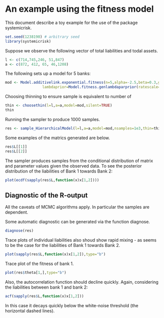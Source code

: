 <!--
%\VignetteEngine{knitr::knitr}
%\VignetteIndexEntry{Example: Hierarchical Models}
-->
An example using the fitness model
==================================

This document describe a toy example for the use of the package systemicrisk.

```r
set.seed(1238190) # arbitrary seed
library(systemicrisk)
```
Suppose we observe the following vector of total liabilities and todal assets.
```r
l <- c(714,745,246, 51,847)
a <- c(872, 412, 65, 46,1208)
```

The following sets up a model for 5 banks:
```r
mod <- Model.additivelink.exponential.fitness(n=5,alpha=-2.5,beta=0.3,gamma=1.0,
                 lambdaprior=Model.fitness.genlambdaparprior(ratescale=500))
```

Choosing thinning to ensure sample is equivalent to number of 
```r
thin <- choosethin(l=l,a=a,model=mod,silent=TRUE)
thin
```
Running the sampler to produce 1000 samples.
```r
res <- sample_HierarchicalModel(l=l,a=a,model=mod,nsamples=1e3,thin=thin,silent=TRUE)
```
Some examples of the matrics generated are below.
```r
res$L[[1]]
res$L[[2]]
```

The sampler produces samples from the conditional distribution of
matrix and parameter values given the observed data.
To see the posterior distribution of the liabilities of Bank 1 towards Bank 2:
```r
plot(ecdf(sapply(res$L,function(x)x[1,2])))
```



Diagnostic of the R-output
--------------------------

All the caveats of MCMC algorithms apply. In particular the samples are dependent. 

Some automatic diagnostic can be generated via the function diagnose.
```r
diagnose(res)
```
Trace plots  of individual liabilities also shoud show rapid mixing - as seems to be the case for the  liabilities of Bank 1 towards Bank 2.

```r
plot(sapply(res$L,function(x)x[1,2]),type="b")
```
Trace plot of the fitness of bank 1.
```r
plot(res$theta[1,],type="b")
```

Also, the autocorrelation function should decline quickly. Again, considering the liabilities between bank 1 and bank 2:
```r
acf(sapply(res$L,function(x)x[1,2]))
```

In this case it decays quickly below the white-noise threshold (the
horizontal dashed lines).

